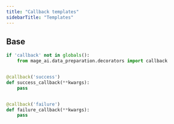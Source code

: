 ```yaml
---
title: "Callback templates"
sidebarTitle: "Templates"
---
```


## Base

```python
if 'callback' not in globals():
    from mage_ai.data_preparation.decorators import callback


@callback('success')
def success_callback(**kwargs):
    pass


@callback('failure')
def failure_callback(**kwargs):
    pass
```
